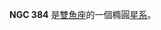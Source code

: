 {{NGCInfoBox
|NGCID=NGC 384
|發現者=威廉·帕森思
|發現日期=1850年11月4日
|其他編號=UGC 686, MCG 5-3-55,ZWG 501.84
|曆元=J2000.0
|赤經=1時7分25秒
|赤緯=32°17'34"
|星座=雙魚座
|星體=星系
|星等=13
|表面亮度=12.9
|藍等=14
}}

'''NGC 384''' 是[[雙魚座|雙魚座]]的一個橢圓[[星系|星系]]。

{{NGCReference|384}}
{{Catalogs|NGC=384}}

{{Galaxy-stub}}